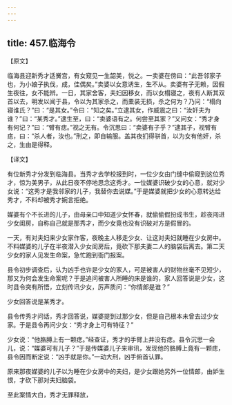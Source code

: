 ```yaml
---
---
---
```

title: 457.临海令
---



【原文】

临海县迎新秀才适黉宫，有女窥见一生韶美，悦之。一卖婆在傍曰：“此吾邻家子也，为小娘子执伐，成，佳偶矣。”卖婆以女意诱生，生不从。卖婆有子无赖，因假生夜往，女不能辨。一日，其家舍客，夫妇因移女，而以女榻寝之，夜有人断其双首以去，明发以闻于县，令以为其家杀之，而橐装无损，杀之何为？乃问：“榻向寝谁氏？”曰：“是其女。”令曰：“知之矣。”立逮其女，作威震之曰：“汝奸夫为谁？”曰：“某秀才。”逮生至，曰：“卖婆语有之。何尝至其家？”又问女：“秀才身有何记？”曰：“臂有痣。”视之无有。令沉思曰：“卖婆有子乎？”逮其子，视臂有痣，曰：“杀人者，汝也。”刑之，即自输服。盖其夜扪得骈首，以为女有他奸，杀之，生由是得释。

【译文】

有位新秀才分发到临海县。当秀才去学校报到时，一位少女由门缝中偷窥到这位秀才，惊为美男子，从此日夜不停地思念这秀才。一位媒婆识破少女的心意，就对少女说：“这秀才是我邻家的儿子，我替你去说媒。”于是媒婆就把少女的心意转达给秀才，不料却被秀才婉言拒绝。

媒婆有个不长进的儿子，由母亲口中知道少女怀春，就偷偷假扮成书生，趁夜闯进少女闺房，自称自己就是那秀才，而少女竟也没有识破对方是假冒的。

一天，有对夫妇来少女家作客，夜晚主人移走少女、让这对夫妇就睡在少女房中。不料媒婆的儿子在半夜潜入少女闺房后，竟砍下那夫妻二人的脑袋后离去。第二天少女的家人见发生命案，急忙跑到衙门报案。

县令初步调查后，认为凶手也许是少女的家人，可是被害人的财物丝毫不见短少，那又为何会发生命案呢？于是追问被害人所睡的床是谁的，家人回答说是少女，这时县令突有所悟，立刻传讯少女，厉声质问：“你情郎是谁？”

少女回答说是某秀才。

县令传秀才问话，秀才回答说，媒婆提到过那少女，但是自己根本未曾去过少女家。于是县令再问少女：“秀才身上可有特征？”

少女说：“他胳膊上有一颗痣。”经查证，秀才的手臂上并没有痣。县令沉思一会儿，说：“媒婆可有儿子？”于是传媒婆儿子来审讯，发现他的胳膊上竟有一颗痣，县令因而断定说：“凶手就是你。”一动大刑，凶手俯首认罪。

原来那夜媒婆的儿子以为睡在少女房中的夫妇，是少女跟她另外一位情郎，由妒生恨，才砍下那对夫妇脑袋。

至此案情大白，秀才无罪释放，